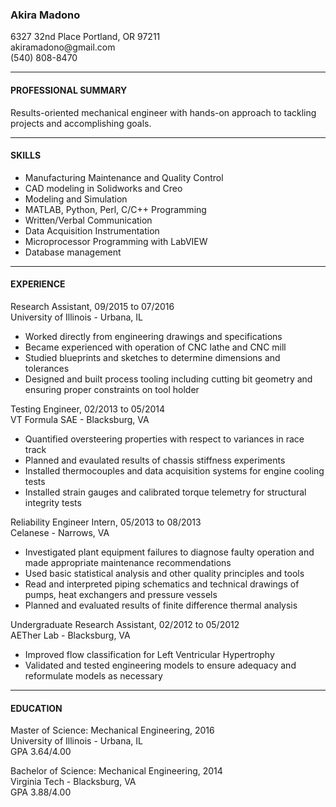 
<br><br>      

### Akira Madono

6327 32nd Place Portland, OR 97211  
akiramadono@gmail.com  
(540) 808-8470

***

#### PROFESSIONAL SUMMARY

Results-oriented mechanical engineer with hands-on approach to tackling projects and accomplishing goals.

***

#### SKILLS  

* Manufacturing Maintenance and Quality Control
* CAD modeling in Solidworks and Creo
* Modeling and Simulation
* MATLAB, Python, Perl, C/C++ Programming
* Written/Verbal Communication
* Data Acquisition Instrumentation
* Microprocessor Programming with LabVIEW
* Database management

***

#### EXPERIENCE

Research Assistant, 09/2015 to 07/2016  
University of Illinois - Urbana, IL  

* Worked directly from engineering drawings and specifications
* Became experienced with operation of CNC lathe and CNC mill
* Studied blueprints and sketches to determine dimensions and tolerances
* Designed and built process tooling including cutting bit geometry and ensuring proper constraints on tool holder

Testing Engineer, 02/2013 to 05/2014  
VT Formula SAE - Blacksburg, VA  

* Quantified oversteering properties with respect to variances in race track
* Planned and evaulated results of chassis stiffness experiments
* Installed thermocouples and data acquisition systems for engine cooling tests
* Installed strain gauges and calibrated torque telemetry for structural integrity tests

Reliability Engineer Intern, 05/2013 to 08/2013  
Celanese - Narrows, VA  

* Investigated plant equipment failures to diagnose faulty operation and made appropriate maintenance recommendations
* Used basic statistical analysis and other quality principles and tools
* Read and interpreted piping schematics and technical drawings of pumps, heat exchangers and pressure vessels
* Planned and evaluated results of finite difference thermal analysis

Undergraduate Research Assistant, 02/2012 to 05/2012  
AETher Lab - Blacksburg, VA  

* Improved flow classification for Left Ventricular Hypertrophy
* Validated and tested engineering models to ensure adequacy and reformulate models as necessary

***

#### EDUCATION

Master of Science: Mechanical Engineering, 2016  
University of Illinois - Urbana, IL  
GPA 3.64/4.00

Bachelor of Science: Mechanical Engineering, 2014  
Virginia Tech - Blacksburg, VA  
GPA 3.88/4.00
